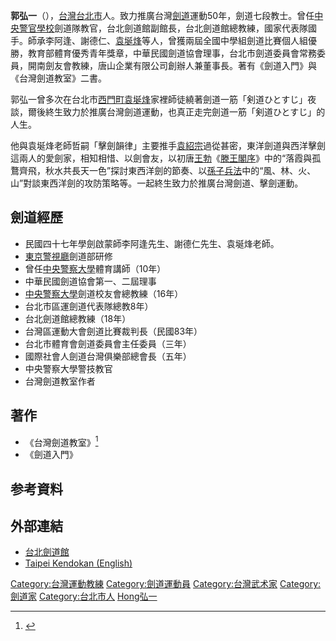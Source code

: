 {{multiple issues|
{{citation style|time=2012-09-09T07:29:07+00:00}}
{{copyedit|time=2012-09-09T07:29:07+00:00}}

{{orphan|time=2012-09-09T07:29:07+00:00}}
}}
'''郭弘一'''（{{bd|1945年|4月6日|2010年|6月6日|catIdx=Guo郭弘一}}），[[台灣|台灣]][[台北市|台北市]]人。致力推廣台灣[[劍道|劍道]]運動50年，劍道七段教士。曾任[[中央警官學校|中央警官學校]]劍道隊教官，台北劍道館副館長，台北劍道館總教練，國家代表隊國手。師承李阿逢、謝德仁、[[袁埏烽|袁埏烽]]等人，曾獲兩屆全國中學組劍道比賽個人組優勝，教育部體育優秀青年獎章，中華民國劍道協會理事，台北市劍道委員會常務委員，開南劍友會教練，唐山企業有限公司創辦人兼董事長。著有《劍道入門》與《台灣劍道教室》二書。



郭弘一曾多次在台北市[[西門町|西門町]][[袁埏烽|袁埏烽]]家裡師徒繞著劍道一筋「剣道ひとすじ」夜談，爾後終生致力於推廣台灣劍道運動，也真正走完劍道一筋「剣道ひとすじ」的人生。


他與袁埏烽老師哲嗣「擊劍韻律」主要推手[[袁紹宗|袁紹宗]]過從甚密，東洋劍道與西洋擊劍這兩人的愛劍家，相知相惜、以劍會友，以初唐[[王勃|王勃]]《[[滕王閣序|滕王閣序]]》中的“落霞與孤鶩齊飛，秋水共長天一色”探討東西洋劍的節奏、以[[孫子兵法|孫子兵法]]中的“風、林、火、山”對談東西洋劍的攻防策略等。一起終生致力於推廣台灣劍道、擊劍運動。

==劍道經歷==
*民國四十七年學劍啟蒙師李阿逢先生、謝德仁先生、袁埏烽老師。
*[[東京|東京]][[警視廳|警視廳]]劍道部研修
*曾任[[中央警察大學|中央警察大學]]體育講師（10年）
*中華民國劍道協會第一、二屆理事
*[[中央警察大學|中央警察大學]]劍道校友會總教練（16年）
*台北市區運劍道代表隊總教8年）
*台北劍道館總教練（18年）
*台灣區運動大會劍道比賽裁判長（民國83年）
*台北市體育會劍道委員會主任委員（三年）
*國際社會人劍道台灣俱樂部總會長（五年）
*中央警察大學警技教官
*台灣劍道教室作者

== 著作 ==
*《台灣劍道教室》<ref>{{Cite web |url= http://zenhow.servehttp.com/rhk/modules/sections/index.php?op=printpage&artid=3 |title= 劍道與品德的陶鑄 |author= 郭弘一 |accessdate= 2011-02-16 |archive-date= 2016-03-04 |archive-url= https://web.archive.org/web/20160304124758/http://zenhow.servehttp.com/rhk/modules/sections/index.php?op=printpage&artid=3 |dead-url= no }}</ref>
*《劍道入門》

==参考資料==
{{reflist}}

==外部連結==
*[http://www.wretch.cc/blog/Taipeikendo 台北劍道館] {{Wayback|url=http://www.wretch.cc/blog/Taipeikendo |date=20110131160029 }}
*[http://taipeikendokan.wordpress.com Taipei Kendokan (English)] {{Wayback|url=http://taipeikendokan.wordpress.com/ |date=20181124193338 }}

{{DEFAULTSORT:Guo郭弘一}}
[[Category:台灣運動教練|Category:台灣運動教練]]
[[Category:劍道運動員|Category:劍道運動員]]
[[Category:台灣武术家|Category:台灣武术家]]
[[Category:劍道家|Category:劍道家]]
[[Category:台北市人|Category:台北市人]]
[[Category:郭姓|Hong弘一]]